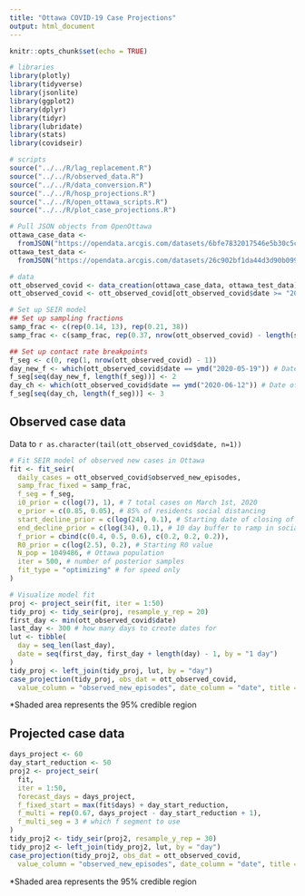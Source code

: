```yaml
---
title: "Ottawa COVID-19 Case Projections"
output: html_document
---
```


```r
knitr::opts_chunk$set(echo = TRUE)
```

```r
# libraries
library(plotly)
library(tidyverse)
library(jsonlite)
library(ggplot2)
library(dplyr)
library(tidyr)
library(lubridate)
library(stats)
library(covidseir)

# scripts
source("../../R/lag_replacement.R")
source("../../R/observed_data.R")
source("../../R/data_conversion.R")
source("../../R/hosp_projections.R")
source("../../R/open_ottawa_scripts.R")
source("../../R/plot_case_projections.R")

# Pull JSON objects from OpenOttawa
ottawa_case_data <-
  fromJSON("https://opendata.arcgis.com/datasets/6bfe7832017546e5b30c5cc6a201091b_0/FeatureServer/0/query?where=1%3D1&outFields=Cumulative_Active_Cases_by_Episode_Date,7-day_Average_of_Newly_Reported_cases_by_Reported_Date,Daily_Cases_Linked_to_a_Community_Outbreak_by_Episode_Date,Daily_Cases_Not_Linked_to_an_Outbreak_ie_Sporadic_Cases_by_Episode_Date,Daily_Cases_Linked_to_an_Institutional_Outbreak_by_Episode_Date,Cumulative_Deaths_by_Date_of_Death,_Date,Daily_Cases_by_Reported_Date,Daily_Cases_by_Episode_Date,Cases_Newly_Admitted_to_Hospital,Cases_Currently_in_Hospital,Cases_Currently_in_ICU&outSR=4326&f=json")
ottawa_test_data <-
  fromJSON("https://opendata.arcgis.com/datasets/26c902bf1da44d3d90b099392b544b81_0/FeatureServer/0/query?where=1%3D1&outFields=_Date,Number_of_Tests,Daily_%_Positivity&outSR=4326&f=json")

# data
ott_observed_covid <- data_creation(ottawa_case_data, ottawa_test_data)[["data"]]
ott_observed_covid <- ott_observed_covid[ott_observed_covid$date >= "2020-03-01",]
```

```r
# Set up SEIR model
## Set up sampling fractions
samp_frac <- c(rep(0.14, 13), rep(0.21, 38))
samp_frac <- c(samp_frac, rep(0.37, nrow(ott_observed_covid) - length(samp_frac)))

## Set up contact rate breakpoints
f_seg <- c(0, rep(1, nrow(ott_observed_covid) - 1))
day_new_f <- which(ott_observed_covid$date == ymd("2020-05-19")) # Date of phase 1 reopening
f_seg[seq(day_new_f, length(f_seg))] <- 2
day_ch <- which(ott_observed_covid$date == ymd("2020-06-12")) # Date of phase 2 reopening
f_seg[seq(day_ch, length(f_seg))] <- 3
```

## Observed case data

Data to `r as.character(tail(ott_observed_covid$date, n=1))`

```r
# Fit SEIR model of observed new cases in Ottawa
fit <- fit_seir(
  daily_cases = ott_observed_covid$observed_new_episodes,
  samp_frac_fixed = samp_frac, 
  f_seg = f_seg,
  i0_prior = c(log(7), 1), # 7 total cases on March 1st, 2020
  e_prior = c(0.85, 0.05), # 85% of residents social distancing
  start_decline_prior = c(log(24), 0.1), # Starting date of closing of non-essential businesses (March 24th, 2020)
  end_decline_prior = c(log(34), 0.1), # 10 day buffer to ramp in social distancing
  f_prior = cbind(c(0.4, 0.5, 0.6), c(0.2, 0.2, 0.2)),
  R0_prior = c(log(2.5), 0.2), # Starting R0 value
  N_pop = 1049486, # Ottawa population
  iter = 500, # number of posterior samples
  fit_type = "optimizing" # for speed only
)
```
```r
# Visualize model fit
proj <- project_seir(fit, iter = 1:50)
tidy_proj <- tidy_seir(proj, resample_y_rep = 20)
first_day <- min(ott_observed_covid$date)
last_day <- 300 # how many days to create dates for
lut <- tibble(
  day = seq_len(last_day),
  date = seq(first_day, first_day + length(day) - 1, by = "1 day")
)
tidy_proj <- left_join(tidy_proj, lut, by = "day")
case_projection(tidy_proj, obs_dat = ott_observed_covid,
  value_column = "observed_new_episodes", date_column = "date", title = "Observed daily COVID-19 cases in Ottawa")
```
*Shaded area represents the 95% credible region

## Projected case data
```r
days_project <- 60
day_start_reduction <- 50
proj2 <- project_seir(
  fit,
  iter = 1:50,
  forecast_days = days_project,
  f_fixed_start = max(fit$days) + day_start_reduction,
  f_multi = rep(0.67, days_project - day_start_reduction + 1),
  f_multi_seg = 3 # which f segment to use
)
tidy_proj2 <- tidy_seir(proj2, resample_y_rep = 30)
tidy_proj2 <- left_join(tidy_proj2, lut, by = "day")
case_projection(tidy_proj2, obs_dat = ott_observed_covid,
  value_column = "observed_new_episodes", date_column = "date", title = "Projected daily COVID-19 cases in Ottawa")
```
*Shaded area represents the 95% credible region